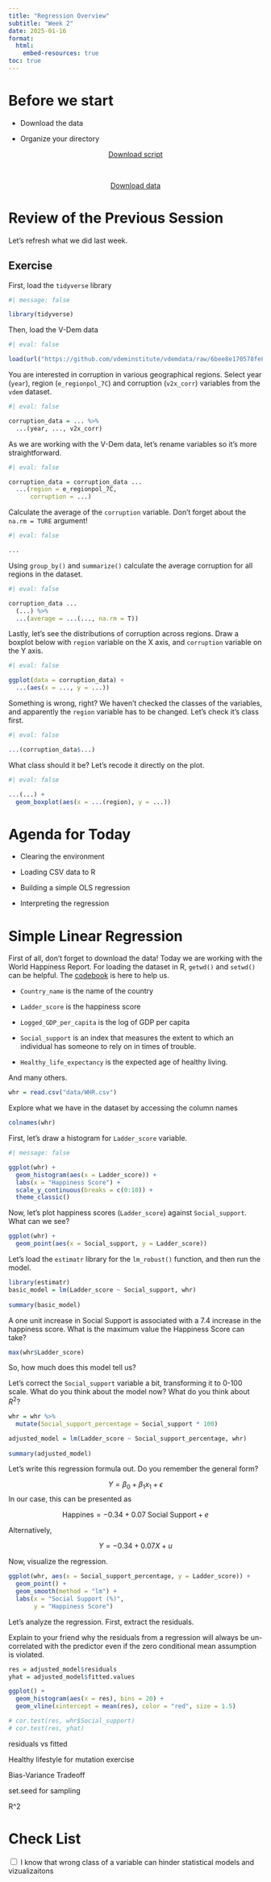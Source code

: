 ```yaml
---
title: "Regression Overview"
subtitle: "Week 2"
date: 2025-01-16
format: 
  html:
    embed-resources: true
toc: true
---
```


# Before we start

-   Download the data

-   Organize your directory

<center>
<a href="https://artur-baranov.github.io/nu-ps405-ds/scripts/..." class="btn btn-primary" role="button" download="..." style="width:200px" target="_blank">Download script</a>
</center>

<br>

<center>
<a href="https://artur-baranov.github.io/nu-ps405-ds/data/WHR.csv" class="btn btn-primary" role="button" download="WHR.csv" style="width:200px" target="_blank">Download data</a>
</center>


# Review of the Previous Session

Let's refresh what we did last week. 

::: callout-note
## Exercise

First, load the `tidyverse` library

```r
#| message: false

library(tidyverse)
```

Then, load the V-Dem data

```r
#| eval: false

load(url("https://github.com/vdeminstitute/vdemdata/raw/6bee8e170578fe8ccdc1414ae239c5e870996bc0/data/vdem.RData"))
```


You are interested in corruption in various geographical regions. Select year (`year`), region (`e_regionpol_7C`) and corruption (`v2x_corr`) variables from the `vdem` dataset.

```r
#| eval: false

corruption_data = ... %>%
  ...(year, ..., v2x_corr) 
```


As we are working with the V-Dem data, let's rename variables so it's more straightforward.

```r
#| eval: false

corruption_data = corruption_data ...
  ...(region = e_regionpol_7C,
      corruption = ...)
```

Calculate the average of the `corruption` variable. Don't forget about the `na.rm = TURE` argument!

```r
#| eval: false

...
```

Using `group_by()` and `summarize()` calculate the average corruption for all regions in the dataset.

```r
#| eval: false

corruption_data ...
  (...) %>%
  ...(average = ...(..., na.rm = T))
```

Lastly, let's see the distributions of corruption across regions. Draw a boxplot below with `region` variable on the X axis, and `corruption` variable on the Y axis.

```r
#| eval: false

ggplot(data = corruption_data) +
  ...(aes(x = ..., y = ...))
```

Something is wrong, right? We haven't checked the classes of the variables, and apparently the `region` variable has to be changed. Let's check it's class first.

```r
#| eval: false

...(corruption_data$...)
```

What class should it be? Let's recode it directly on the plot.

```r
#| eval: false

...(...) +
  geom_boxplot(aes(x = ...(region), y = ...))
```

:::

# Agenda for Today

-   Clearing the environment

-   Loading CSV data to R

-   Building a simple OLS regression

-   Interpreting the regression


# Simple Linear Regression

First of all, don't forget to download the data! Today we are working with the World Happiness Report. For loading the dataset in R, `getwd()` and `setwd()` can be helpful. The [codebook](https://happiness-report.s3.amazonaws.com/2024/Ch2+Appendix.pdf) is here to help us.

-   `Country_name` is the name of the country

-   `Ladder_score` is the happiness score

-   `Logged_GDP_per_capita` is the log of GDP per capita

-   `Social_support` is an index that measures the extent to which an individual has someone to rely on in times of trouble.

-   `Healthy_life_expectancy` is the expected age of healthy living.

And many others.

```r
whr = read.csv("data/WHR.csv")
```

Explore what we have in the dataset by accessing the column names

```r
colnames(whr)
```
First, let's draw a histogram for `Ladder_score` variable.

```r
#| message: false

ggplot(whr) +
  geom_histogram(aes(x = Ladder_score)) +
  labs(x = "Happiness Score") +
  scale_y_continuous(breaks = c(0:10)) +
  theme_classic()
```

Now, let's plot happiness scores (`Ladder_score`) against `Social_support`. What can we see?

```r
ggplot(whr) +
  geom_point(aes(x = Social_support, y = Ladder_score))
```

Let's load the `estimatr` library for the `lm_robust()` function, and then run the model. 

```r
library(estimatr)
basic_model = lm(Ladder_score ~ Social_support, whr)
  
summary(basic_model)
```

A one unit increase in Social Support is associated with a 7.4 increase in the happiness score. What is the maximum value the Happiness Score can take?

```r
max(whr$Ladder_score)
```

So, how much does this model tell us?

Let's correct the `Social_support` variable a bit, transforming it to 0-100 scale. What do you think about the model now? What do you think about $R^2$?

```r
whr = whr %>%
  mutate(Social_support_percentage = Social_support * 100)

adjusted_model = lm(Ladder_score ~ Social_support_percentage, whr)
  
summary(adjusted_model)
```

Let's write this regression formula out. Do you remember the general form?

$$
Y = \beta_0 + \beta_1x_1+\epsilon
$$
In our case, this can be presented as

$$
\text{Happines} = -0.34 + 0.07\text{ Social Support} + e
$$

Alternatively,

$$
Y = -0.34+0.07X+u
$$

Now, visualize the regression.

```r
ggplot(whr, aes(x = Social_support_percentage, y = Ladder_score)) +
  geom_point() +
  geom_smooth(method = "lm") +
  labs(x = "Social Support (%)",
       y = "Happiness Score")
```

Let's analyze the regression. First, extract the residuals.

Explain to your friend why the residuals from a regression will always be un-correlated
with the predictor even if the zero conditional mean assumption is violated.

```r
res = adjusted_model$residuals
yhat = adjusted_model$fitted.values

ggplot() +
  geom_histogram(aes(x = res), bins = 20) +
  geom_vline(xintercept = mean(res), color = "red", size = 1.5)

# cor.test(res, whr$Social_support)
# cor.test(res, yhat)
```



residuals vs fitted


Healthy lifestyle for mutation exercise



Bias-Variance Tradeoff

set.seed for sampling

R^2





# Check List

<input type="checkbox"/> I know that wrong class of a variable can hinder statistical models and vizualizaitons



